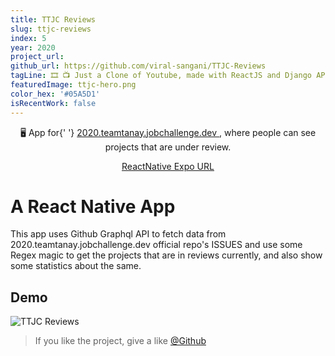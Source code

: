 ```yaml
---
title: TTJC Reviews
slug: ttjc-reviews
index: 5
year: 2020
project_url:
github_url: https://github.com/viral-sangani/TTJC-Reviews
tagLine: 🎞 📺 Just a Clone of Youtube, made with ReactJS and Django APIs.💥
featuredImage: ttjc-hero.png
color_hex: '#05A5D1'
isRecentWork: false
---
```


<p align="center">
    🖥 App for{' '}
    <a href="https://github.com/tanaypratap/teamtanay.jobchallenge.dev">
        2020.teamtanay.jobchallenge.dev
    </a>
    , where people can see projects that are under review.
</p>

<p align="center">
    <a href="https://exp-shell-app-assets.s3.us-west-1.amazonaws.com/android/%40viral-sangani/ttjc-reviews-edbbb6ae7bcf4781acfbda7c288d006b-signed.apk">
        ReactNative Expo URL
    </a>
</p>

# A React Native App

This app uses Github Graphql API to fetch data from 2020.teamtanay.jobchallenge.dev official repo's ISSUES and use some Regex magic to get the projects that are in reviews currently, and also show some statistics about the same.

## Demo

![TTJC Reviews](https://raw.githubusercontent.com/viral-sangani/TTJC-Reviews/master/github-images/review.gif)

> If you like the project, give a like [@Github](https://github.com/viral-sangani/WeTube)
